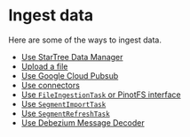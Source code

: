 # Ingest data

Here are some of the ways to ingest data.

* [Use StarTree Data Manager](use-data-manager.md)
* [Upload a file](use-data-manager/upload-file.md)
* [Use Google Cloud Pubsub](ingest-data/google-cloud-pubsub.md)
* [Use connectors](get-started-with-startree-cloud/connect-to-startree-cloud.md)
* [Use `FileIngestionTask` or PinotFS interface](ingest-data/file-ingestion-task.md)
* [Use `SegmentImportTask`](ingest-data/segment-import-task.md)
* [Use `SegmentRefreshTask`](manage-data/segment-refresh-task.md)
* [Use Debezium Message Decoder](ingest-data/debezium-message-decoder.md)